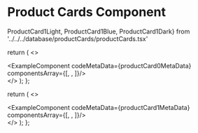 # Product Cards Component

ProductCard1Light, ProductCard1Blue, ProductCard1Dark} from '../../../database/productCards/productCards.tsx'



  return (
    <>
    <div className='mb-20'>
        <ExampleComponent codeMetaData={productCard0MetaData} componentsArray={[<ProductCard0Light />, <ProductCard0Blue/>, <ProductCard0Dark/>]}/>
    </div>
    </>
  );
};

<ProductCard0/>


  return (
    <>
    <div className='mb-20'>
        <ExampleComponent codeMetaData={productCard1MetaData} componentsArray={[<ProductCard1Light />, <ProductCard1Blue/>, <ProductCard1Dark/>]}/>
    </div>
    </>
  );
};

<ProductCard1/>